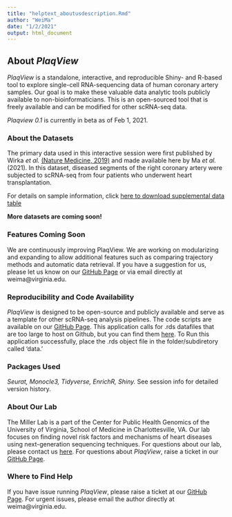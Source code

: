 ```yaml
---
title: "helptext_aboutusdescription.Rmd"
author: "WeiMa"
date: "1/2/2021"
output: html_document
---
```


## About *PlaqView*
*PlaqView* is a standalone, interactive, and reproducible Shiny- and R-based tool to explore single-cell RNA-sequencing data of human coronary artery samples. Our goal is to make these valuable data analytic tools publicly available to non-bioinformaticians. This is an open-sourced tool that is freely available and can be modified for other scRNA-seq data. 

*Plaqview 0.1* is currently in beta as of Feb 1, 2021.

### About the Datasets
The primary data used in this interactive session were first published by Wirka *et al.* [(Nature Medicine, 2019)](https://pubmed.ncbi.nlm.nih.gov/31359001/) and made available here by Ma *et al.* (2021). In this dataset, diseased segments of the right coronary artery were subjected to scRNA-seq from four patients who underwent heart transplantation. 

For details on sample information, click [here to download supplemental data table](https://static-content.springer.com/esm/art%3A10.1038%2Fs41591-019-0512-5/MediaObjects/41591_2019_512_MOESM1_ESM.xlsx)

**More datasets are coming soon!**

### Features Coming Soon
We are continuously improving PlaqView. We are working on modularizing and expanding to allow additional features such as comparing trajectory methods and automatic data retrieval. If you have a suggestion for us, please let us know on our [GitHub Page](https://github.com/MillerLab-CPHG/PlaqView) or via email directly at weima@virginia.edu.


### Reproducibility and Code Availability 
*PlaqView* is designed to be open-source and publicly available and serve as a template for other scRNA-seq analysis pipelines. The code scripts are available on our [GitHub Page](https://github.com/MillerLab-CPHG/PlaqView). This application calls for .rds datafiles that are too large to host on Github, but you can find them [here](https://virginia.box.com/shared/static/oyo1bicpvlxen940zmciqapvg0y3n6gb.rds). To Run this application successfully, place the .rds object file in the folder/subdiretory called 'data.'

### Packages Used
*Seurat, Monocle3, Tidyverse, EnrichR, Shiny.*
See session info for detailed version history.

### About Our Lab
The Miller Lab is a part of the Center for Public Health Genomics of the University of Virginia, School of Medicine in Charlottesville, VA. Our lab focuses on finding novel risk factors and mechanisms of heart diseases using next-generation sequencing techniques. For questions about our lab, please contact us [here](https://millerlab.org). For questions about *PlaqView*, raise a ticket in our [GitHub Page](https://github.com/MillerLab-CPHG/PlaqView).

### Where to Find Help
If you have issue running *PlaqView*, please raise a ticket at our [GitHub Page](https://github.com/MillerLab-CPHG/PlaqView). For urgent issues, please email the author directly at weima@virginia.edu.



